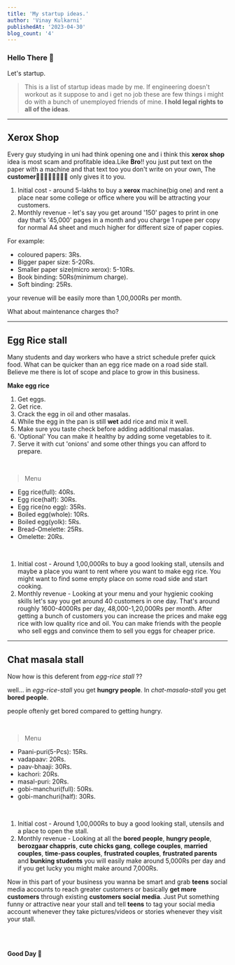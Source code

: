 ```yaml
---
title: 'My startup ideas.'
author: 'Vinay Kulkarni'
publishedAt: '2023-04-30'
blog_count: '4'
---
```


### Hello There 🐼

Let's startup.

> This is a list of startup ideas made by me. If engineering doesn't workout as it suppose to and i get no job these are few things i might do with a bunch of unemployed friends of mine. **I hold legal rights to all of the ideas**.

---

## Xerox Shop

Every guy studying in uni had think opening one and i think this **xerox shop** idea is most scam and profitable idea.Like **Bro**!! you just put text on the paper with a machine and that text too you don't write on your own, The **customer🤑💵💲💸😻💓🥰😍** only gives it to you.

1. Initial cost - around 5-lakhs to buy a **xerox** machine(big one) and rent a place near some college or office where you will be attracting your customers.
2. Monthly revenue - let's say you get around '150' pages to print in one day that's '45,000' pages in a month and you charge 1 rupee per copy for normal A4 sheet and much higher for different size of paper copies.

For example:

- coloured papers: 3Rs.
- Bigger paper size: 5-20Rs.
- Smaller paper size(micro xerox): 5-10Rs.
- Book binding: 50Rs(minimum charge).
- Soft binding: 25Rs.

your revenue will be easily more than 1,00,000Rs per month.

What about maintenance charges tho?

---

## Egg Rice stall

Many students and day workers who have a strict schedule prefer quick food. What can be quicker than an egg rice made on a road side stall. Believe me there is lot of scope and place to grow in this business.

**Make egg rice** <br />

1. Get eggs.
2. Get rice.
3. Crack the egg in oil and other masalas.
4. While the egg in the pan is still **wet** add rice and mix it well.
5. Make sure you taste check before adding additional masalas.
6. 'Optional' You can make it healthy by adding some vegetables to it.
7. Serve it with cut 'onions' and some other things you can afford to prepare.

<br />

> Menu

- Egg rice(full): 40Rs.
- Egg rice(half): 30Rs.
- Egg rice(no egg): 35Rs.
- Boiled egg(whole): 10Rs.
- Boiled egg(yolk): 5Rs.
- Bread-Omelette: 25Rs.
- Omelette: 20Rs.

<br />

1. Initial cost - Around 1,00,000Rs to buy a good looking stall, utensils and maybe a place you want to rent where you want to make egg rice. You might want to find some empty place on some road side and start cooking.
2. Monthly revenue - Looking at your menu and your hygienic cooking skills let's say you get around 40 customers in one day. That's around roughly 1600-4000Rs per day, 48,000-1,20,000Rs per month. After getting a bunch of customers you can increase the prices and make egg rice with low quality rice and oil. You can make friends with the people who sell eggs and convince them to sell you eggs for cheaper price.

---

## Chat masala stall

Now how is this deferent from _egg-rice stall_ ??

well... in _egg-rice-stall_ you get **hungry people**. In _chat-masala-stall_ you get **bored people**.

people oftenly get bored compared to getting hungry.

<br />

> Menu

- Paani-puri(5-Pcs): 15Rs.
- vadapaav: 20Rs.
- paav-bhaaji: 30Rs.
- kachori: 20Rs.
- masal-puri: 20Rs.
- gobi-manchuri(full): 50Rs.
- gobi-manchuri(half): 30Rs.

<br />

1. Initial cost - Around 1,00,000Rs to buy a good looking stall, utensils and a place to open the stall.
2. Monthly revenue - Looking at all the **bored people**, **hungry people**, **berozgaar chappris**, **cute chicks gang**, **college couples**, **married couples**, **time-pass couples**, **frustrated couples**, **frustrated parents** and **bunking students** you will easily make around 5,000Rs per day and if you get lucky you might make around 7,000Rs.

Now in this part of your business you wanna be smart and grab **teens** social media accounts to reach greater customers or basically **get more customers** through existing **customers social media**. Just Put something funny or attractive near your stall and tell **teens** to tag your social media account whenever they take pictures/videos or stories whenever they visit your stall.

<br />
<br />

**Good Day 🐼**
